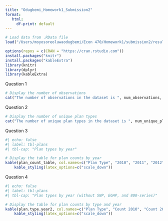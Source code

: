 ```yaml
---
title: "Odugbemi_Homework1_Submission2"
format: 
   html: 
     df-print: default
---
```


```r
# Load data from .RData file
load("/Users/moyosoreoluwaodugbemi/Econ 470/Homework1/submission2/results/Hw1_workspace.Rdata")
```

```r
options(repos = c(CRAN = "https://cran.rstudio.com"))
install.packages("knitr")
install.packages("kableExtra")
library(knitr)
library(dplyr)
library(kableExtra)
```

Question 1
```r
# Display the number of observations
cat("The number of observations in the dataset is ", num_observations, ".\n")
```

Question 2
```r
# Display the number of unique plan types
cat("The number of unique plan types in the dataset is ", num_unique_plan_types, ".\n")
```

Question 3
```r
#| echo: false 
#| label: tbl-plans 
#| tbl-cap: "Plan types by year"

# Display the table for plan counts by year
kable(plan_count_table, col.names=c("Plan Type", "2010", "2011", "2012", "2013", "2014", "2015"), format.args=list(big.mark=","), booktabs = TRUE) %>%
    kable_styling(latex_options=c("scale_down"))
```

Question 4

```r
#| echo: false 
#| label: tbl-plans 
#| tbl-cap: "Plan types by year (without SNP, EGHP, and 800-series)"

# Display the table for plan counts by type and year
kable(plan.type.year2, col.names=c("Plan Type", "Count 2010", "Count 2011", "Count 2012", "Count 2013", "Count 2014", "Count 2015"), format.args=list(big.mark=","), booktabs = TRUE) %>%
    kable_styling(latex_options=c("scale_down"))
```